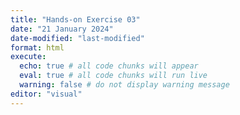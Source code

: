 ```yaml
---
title: "Hands-on Exercise 03"
date: "21 January 2024"
date-modified: "last-modified"
format: html
execute: 
  echo: true # all code chunks will appear
  eval: true # all code chunks will run live
  warning: false # do not display warning message
editor: "visual"
---
```

